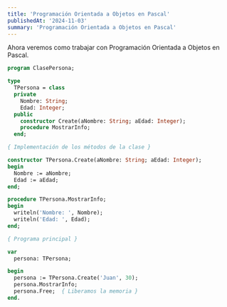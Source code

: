 ```yaml
---
title: 'Programación Orientada a Objetos en Pascal'
publishedAt: '2024-11-03'
summary: 'Programación Orientada a Objetos en Pascal'
---
```


Ahora veremos como trabajar con Programación Orientada a Objetos en Pascal.
    
```pascal
program ClasePersona;

type
  TPersona = class
  private
    Nombre: String;
    Edad: Integer;
  public
    constructor Create(aNombre: String; aEdad: Integer);
    procedure MostrarInfo;
  end;

{ Implementación de los métodos de la clase }

constructor TPersona.Create(aNombre: String; aEdad: Integer);
begin
  Nombre := aNombre;
  Edad := aEdad;
end;

procedure TPersona.MostrarInfo;
begin
  writeln('Nombre: ', Nombre);
  writeln('Edad: ', Edad);
end;

{ Programa principal }

var
  persona: TPersona;

begin
  persona := TPersona.Create('Juan', 30);
  persona.MostrarInfo;
  persona.Free;  { Liberamos la memoria }
end.
```